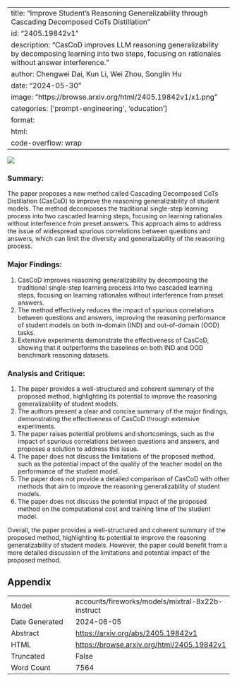 
---
title: "Improve Student's Reasoning Generalizability through Cascading Decomposed CoTs Distillation"
id: "2405.19842v1"
description: "CasCoD improves LLM reasoning generalizability by decomposing learning into two steps, focusing on rationales without answer interference."
author: Chengwei Dai, Kun Li, Wei Zhou, Songlin Hu
date: "2024-05-30"
image: "https://browse.arxiv.org/html/2405.19842v1/x1.png"
categories: ['prompt-engineering', 'education']
format:
  html:
    code-overflow: wrap
---

![](https://browse.arxiv.org/html/2405.19842v1/x1.png)

### Summary:

The paper proposes a new method called Cascading Decomposed CoTs Distillation (CasCoD) to improve the reasoning generalizability of student models. The method decomposes the traditional single-step learning process into two cascaded learning steps, focusing on learning rationales without interference from preset answers. This approach aims to address the issue of widespread spurious correlations between questions and answers, which can limit the diversity and generalizability of the reasoning process.

### Major Findings:

1. CasCoD improves reasoning generalizability by decomposing the traditional single-step learning process into two cascaded learning steps, focusing on learning rationales without interference from preset answers.
2. The method effectively reduces the impact of spurious correlations between questions and answers, improving the reasoning performance of student models on both in-domain (IND) and out-of-domain (OOD) tasks.
3. Extensive experiments demonstrate the effectiveness of CasCoD, showing that it outperforms the baselines on both IND and OOD benchmark reasoning datasets.

### Analysis and Critique:

1. The paper provides a well-structured and coherent summary of the proposed method, highlighting its potential to improve the reasoning generalizability of student models.
2. The authors present a clear and concise summary of the major findings, demonstrating the effectiveness of CasCoD through extensive experiments.
3. The paper raises potential problems and shortcomings, such as the impact of spurious correlations between questions and answers, and proposes a solution to address this issue.
4. The paper does not discuss the limitations of the proposed method, such as the potential impact of the quality of the teacher model on the performance of the student model.
5. The paper does not provide a detailed comparison of CasCoD with other methods that aim to improve the reasoning generalizability of student models.
6. The paper does not discuss the potential impact of the proposed method on the computational cost and training time of the student model.

Overall, the paper provides a well-structured and coherent summary of the proposed method, highlighting its potential to improve the reasoning generalizability of student models. However, the paper could benefit from a more detailed discussion of the limitations and potential impact of the proposed method.

## Appendix

|          |          |
|----------|----------|
| Model     | accounts/fireworks/models/mixtral-8x22b-instruct       |
| Date Generated     | 2024-06-05       |
| Abstract | [https://arxiv.org/abs/2405.19842v1](https://arxiv.org/abs/2405.19842v1)        |
| HTML     | [https://browse.arxiv.org/html/2405.19842v1](https://browse.arxiv.org/html/2405.19842v1)       |
| Truncated       | False       |
| Word Count       | 7564       |